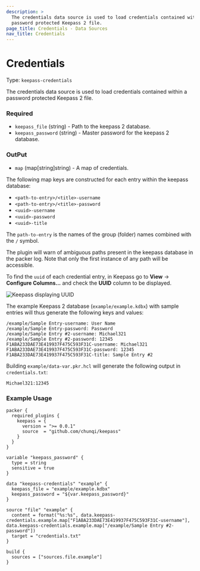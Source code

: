 ```yaml
---
description: >
  The credentials data source is used to load credentials contained within a
  password protected Keepass 2 file.
page_title: Credentials - Data Sources
nav_title: Credentials
---
```


# Credentials

Type: `keepass-credentials`

The credentials data source is used to load credentials contained within a
password protected Keepass 2 file.

### Required

- `keepass_file` (string) - Path to the keepass 2 database.
- `keepass_password` (string) - Master password for the keepass 2 database.

### OutPut

- `map` (map[string]string) - A map of credentials. 

The following map keys are constructed for each entry within the keepass
database:

* `<path-to-entry>/<title>-username`
* `<path-to-entry>/<title>-password`
* `<uuid>-username`
* `<uuid>-password`
* `<uuid>-title`

The `path-to-entry` is the names of the group (folder) names combined with the
`/` symbol.

The plugin will warn of ambiguous paths present in the keepass database in the
packer log. Note that only the first instance of any path will be accessible.

To find the `uuid` of each credential entry, in Keepass go to **View** ->
**Configure Columns...** and check the **UUID** column to be displayed.

![Keepass displaying UUID](/docs/datasources/keepass-uuid.png)

The example Keepass 2 database (`example/example.kdbx`) with sample entries will
thus generate the following keys and values:

```
/example/Sample Entry-username: User Name
/example/Sample Entry-password: Password
/example/Sample Entry #2-username: Michael321
/example/Sample Entry #2-password: 12345
F1ABA233DAE73E419937F475C593F31C-username: Michael321
F1ABA233DAE73E419937F475C593F31C-password: 12345
F1ABA233DAE73E419937F475C593F31C-title: Sample Entry #2
```

Building `example/data-var.pkr.hcl` will generate the following output in
`credentials.txt`:

```
Michael321:12345
```

### Example Usage

```hcl
packer {
  required_plugins {
    keepass = {
      version = ">= 0.0.1"
      source  = "github.com/chunqi/keepass"
    }
  }
}

variable "keepass_password" {
  type = string
  sensitive = true
}

data "keepass-credentials" "example" {
  keepass_file = "example/example.kdbx"
  keepass_password = "${var.keepass_password}"
}

source "file" "example" {
  content = format("%s:%s", data.keepass-credentials.example.map["F1ABA233DAE73E419937F475C593F31C-username"], data.keepass-credentials.example.map["/example/Sample Entry #2-password"])
  target = "credentials.txt"
}

build {
  sources = ["sources.file.example"]
}
```
